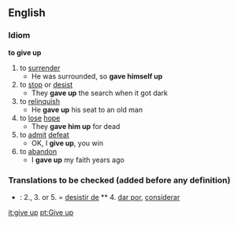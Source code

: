 ==English==
===Idiom===
'''to give up'''
#to [[surrender]]
#* He was surrounded, so '''gave himself up'''
#to [[stop]] or [[desist]]
#* They '''gave up''' the search when it got dark
#to [[relinquish]]
#* He '''gave up''' his seat to an old man
#to [[lose]] [[hope]]
#* They '''gave him up''' for dead
#to [[admit]] [[defeat]]
#* OK, I '''give up''', you win
#to [[abandon]]
#* I '''gave up''' my faith years ago

===Translations to be checked (added before any definition)===

*{{pt}}: 2., 3. or 5. = [[desistir de]] ** 4. [[dar por]], [[considerar]]

[[it:give up]]
[[pt:Give up]]